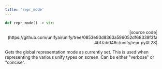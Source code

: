 ```yaml
---
title: 'repr_mode'
---
```


```python
def repr_mode() -> str:
```

<p align="right">[source code](https://github.com/unifyai/unify/tree/0853e93d8363a596052df68339f3fa4b17ab049c/unify/repr.py#L28)</p>

Gets the global representation mode as currently set. This is used when representing
the various unify types on screen. Can be either "verbose" or "concise".
